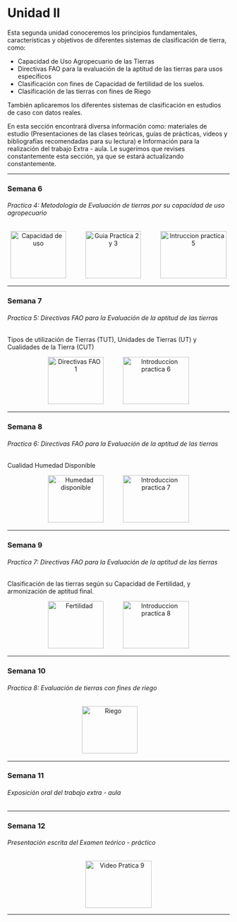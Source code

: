 # Unidad II

Esta segunda unidad conoceremos los principios fundamentales, características y objetivos de diferentes sistemas de clasificación de tierra, como:

* Capacidad de Uso Agropecuario de las Tierras
* Directivas FAO para la evaluación de la aptitud de las tierras para usos específicos
* Clasificación con fines de Capacidad de fertilidad de los suelos.
* Clasificación de las tierras con fines de Riego

También aplicaremos los diferentes sistemas de clasificación en estudios de caso con datos reales.

En esta sección encontrará diversa información como: materiales de estudio (Presentaciones de las clases teóricas, guías de prácticas, videos y bibliografías recomendadas para su lectura) e Información para la realización del trabajo Extra - aula. Le sugerimos que revises constantemente esta sección, ya que se estará actualizando constantemente.

---

### Semana 6 {-}
###### Practica 4: Metodología de Evaluación de tierras por su capacidad de uso agropecuario {-}

<div>
<p style = 'text-align:center;'>
<a style = 'padding-right: 40px;' href="pdf/Unidad2/Clase_teoria_semana_06_Capacidad de uso.pdf" target="_blank" title="Capacidad de uso agropecuario de las tierras"><img src="Imagenes/presentacion3.png" alt="Capacidad de uso" width="126" height="107"/></a>
<a style = 'padding-right: 40px;' href="pdf/Unidad2/Guía_Prácticas_ Unidades_2_3.pdf" target="_blank" title="Guia practicas Unidades 2 y 3"><img src="Imagenes/practica3.png" alt="Guia Practica 2 y 3" width="126" height="107"/></a>
<a href="Disponible.html" target="_blank" title="Video introductorio Practica 5"><img src="Imagenes/youtube5.png" alt="Intruccion practica 5" width="150" height="107"/></a>
</p>
</div>
---

### Semana 7 {-}
###### Practica 5: Directivas FAO para la Evaluación de la aptitud de las tierras {-}
Tipos de utilización de Tierras (TUT), Unidades de Tierras (UT) y Cualidades de la Tierra (CUT)

<div>
<p style = 'text-align:center;'>
<a style = 'padding-right: 40px;' href="pdf/Unidad2/Clase_teoria_semana_07_Teoria_FAO.pdf" target="_blank" title="Directivas FAO TUT CUT UT"><img src="Imagenes/presentacion3.png" alt="Directivas FAO 1" width="126" height="107"/></a>
<a href="Disponible.html" target="_blank" title="Video introductorio Practica 6"><img src="Imagenes/youtube5.png" alt="Introduccion practica 6" width="150" height="107"/></a>
</p>
</div>
---

### Semana 8 {-}
###### Practica 6: Directivas FAO para la Evaluación de la aptitud de las tierras {-}
Cualidad Humedad Disponible

<div>
<p style = 'text-align:center;'>
<a style = 'padding-right: 40px;' href="pdf/Unidad2/Clase_teoria_semana_08_Humedad disponible.pdf" target="_blank" title="Humedad disponible"><img src="Imagenes/presentacion3.png" alt="Humedad disponible" width="126" height="107"/></a>
<a href="Disponible.html" target="_blank" title="Video introductorio Practica 7"><img src="Imagenes/youtube5.png" alt="Introduccion practica 7" width="150" height="107"/></a>
</p>
</div>
---

### Semana 9 {-}
###### Practica 7: Directivas FAO para la Evaluación de la aptitud de las tierras {-}
Clasificación de las tierras según su Capacidad de Fertilidad, y armonización de aptitud final.


<div>
<p style = 'text-align:center;'>
<a style = 'padding-right: 40px;' href="pdf/Unidad2/Clase_teoria_semana_09_Capacidad_fertilidad.pdf" target="_blank" title="Clasificación de las tierras según Fertilidad"><img src="Imagenes/presentacion3.png" alt="Fertilidad" width="126" height="107"/></a>
<a href="Disponible.html" target="_blank" title="Video introductorio Practica 8"><img src="Imagenes/youtube5.png" alt="Introduccion practica 8" width="150" height="107"/></a>
</p>
</div>
---

### Semana 10 {-}
###### Practica 8: Evaluación de tierras con fines de riego {-}

<div>
<p style = 'text-align:center;'>
<a style = 'padding-right: 40px;' href="pdf/Unidad2/Clase_teoria_semana_10_evaluación_tierras_con_fines_riego.pdf" target="_blank" title="Evaluación de tierras con fines de riego"><img src="Imagenes/presentacion3.png" alt="Riego" width="126" height="107"/></a>
<!-- <a href="pdf/xxx.pdf" target="_blank" title="Video sobre trabajo Extra"><img src="Imagenes/youtube5.png" alt="Trabajo Extra - aula" width="150" height="107"/></a> -->
</p>
</div>
---

### Semana 11 {-}
###### Exposición oral del trabajo extra - aula {-}

<!-- <div> -->
<!-- <p style = 'text-align:center;'> -->
<!-- <a style = 'padding-right: 40px;' href="pdf/xxx.pdf" target="_blank" title="Clase de repaso de la unidad 2"><img src="Imagenes/presentacion2.png" alt="texto alternativo" width="126" height="107"/></a> -->
<!-- </p> -->
<!-- </div> -->

---

### Semana 12 {-}
###### Presentación escrita del Examen teórico - práctico {-}

<div>
<p style = 'text-align:center;'>
<a href="Disponible.html" target="_blank" title="Video introductorio Pratica 9"><img src="Imagenes/youtube5.png" alt="Video Pratica 9" width="150" height="107"></a>
</p>
</div>
---